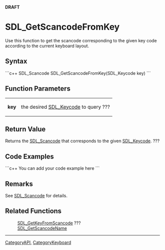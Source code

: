 <!-- pragma section-numbers off -->
<!-- pragma disable-camelcase -->
'''DRAFT'''

= SDL_GetScancodeFromKey =
Use this function to get the scancode corresponding to the given key code according to the current keyboard layout.


== Syntax ==
```c++
SDL_Scancode SDL_GetScancodeFromKey(SDL_Keycode key)
```

== Function Parameters ==
{|
|'''key'''
|the desired [[SDL_Keycode]] to query ???
|}

== Return Value ==
Returns the [[SDL_Scancode]] that corresponds to the given [[SDL_Keycode]]. ???

== Code Examples ==
```c++
You can add your code example here
```

== Remarks ==
See [[SDL_Scancode]] for details. 

== Related Functions ==
:[[SDL_GetKeyFromScancode]] ???
:[[SDL_GetScancodeName]]

----
[[CategoryAPI]], [[CategoryKeyboard]]
